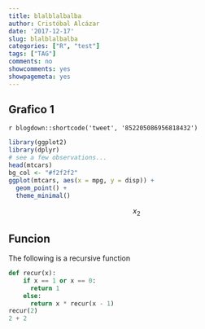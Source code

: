 ```yaml
---
title: blalblalbalba
author: Cristóbal Alcázar
date: '2017-12-17'
slug: blalblalbalba
categories: ["R", "test"]
tags: ["TAG"]
comments: no
showcomments: yes
showpagemeta: yes
---
```


## Grafico 1

`r blogdown::shortcode('tweet', '852205086956818432')`

```r
library(ggplot2)
library(dplyr)
# see a few observations...
head(mtcars)
bg_col <- "#f2f2f2"
ggplot(mtcars, aes(x = mpg, y = disp)) +
  geom_point() +
  theme_minimal()

```

$$x_2$$

## Funcion

The following is a recursive function
```python
def recur(x):
    if x == 1 or x == 0:
      return 1
    else:
      return x * recur(x - 1)
recur(2)    
2 + 2
```